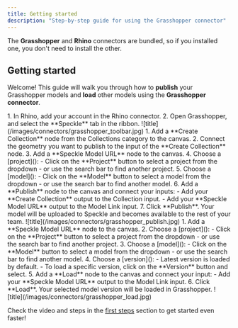 ```yaml
---
title: Getting started  
description: "Step-by-step guide for using the Grasshopper connector"
---
```



<Versions
  app="Grasshopper"
  versions="Rhino 7 & 8, works on Windows only."
/>

<Tip> The **Grasshopper** and **Rhino** connectors are bundled, so if you installed one, you don't need to install the other.</Tip>

## Getting started

Welcome! This guide will walk you through how to **publish** your Grasshopper models and **load** other models using the **Grasshopper connector**.


<BeforeYouBegin app="Grasshopper" />

<Steps>
  <Step title="Open the Grasshopper connector">
    1. In Rhino, add your account in the Rhino connector.
    2. Open Grasshopper, and select the **Speckle** tab in the ribbon.
    ![title](/images/connectors/grasshopper_toolbar.jpg)
  </Step>

  <Step title="Publish to Speckle">
    1. Add a **Create Collection** node from the Collections category to the canvas.
    2. Connect the geometry you want to publish to the input of the **Create Collection** node.
    3. Add a **Speckle Model URL** node to the canvas.
    4. Choose a [project]():
        - Click on the **Project** button to select a project from the dropdown
        - or use the search bar to find another project. 
    5. Choose a [model]():
        - Click on the **Model** button to select a model from the dropdown
        - or use the search bar to find another model. 
    6. Add a **Publish** node to the canvas and connect your inputs:
        - Add your **Create Collection** output to the Collection input.
        - Add your **Speckle Model URL** output to the Model Link input.
    7. Click **Publish**.
    Your model will be uploaded to Speckle and becomes available to the rest of your team.
    ![title](/images/connectors/grasshopper_publish.jpg)
  </Step>

  

  <Step title="Load from Speckle">
    1. Add a **Speckle Model URL** node to the canvas.
    2. Choose a [project]():
        - Click on the **Project** button to select a project from the dropdown
        - or use the search bar to find another project. 
    3. Choose a [model]():
        - Click on the **Model** button to select a model from the dropdown
        - or use the search bar to find another model. 
    4. Choose a [version]():
        - Latest version is loaded by default.
        - To load a specific version, click on the **Version** button and select. 
    5. Add a **Load** node to the canvas and connect your input:
        - Add your **Speckle Model URL** output to the Model Link input.
    6. Click **Load**.
    Your selected model version will be loaded in Grasshopper.
    ![title](/images/connectors/grasshopper_load.jpg)
  </Step>

</Steps>

<Tip> Check the video and steps in the [first steps](/get-started/quickstart.mdx) section to get started even faster!</Tip>


<ConnectorConclusion connector="Grasshopper" />


<LearnMore />
